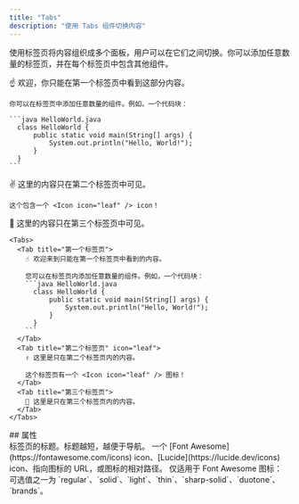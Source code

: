 ```yaml
---
title: "Tabs"
description: "使用 Tabs 组件切换内容"
---
```


使用标签页将内容组织成多个面板，用户可以在它们之间切换。你可以添加任意数量的标签页，并在每个标签页中包含其他组件。

<Tabs>
  <Tab title="First tab">
    ☝️ 欢迎，你只能在第一个标签页中看到这部分内容。

    你可以在标签页中添加任意数量的组件。例如，一个代码块：

    ```java HelloWorld.java
      class HelloWorld {
          public static void main(String[] args) {
              System.out.println("Hello, World!");
          }
      }
    ```
  </Tab>

  <Tab title="Second tab" icon="leaf">
    ✌️ 这里的内容只在第二个标签页中可见。

    这个包含一个 <Icon icon="leaf" /> icon！
  </Tab>

  <Tab title="Third tab">
    💪 这里的内容只在第三个标签页中可见。
  </Tab>
</Tabs>

````mdx Tabs example
<Tabs>
  <Tab title="第一个标签页">
    ☝️ 欢迎来到只能在第一个标签页中看到的内容。

    您可以在标签页内添加任意数量的组件。例如，一个代码块：
    ```java HelloWorld.java
      class HelloWorld {
          public static void main(String[] args) {
              System.out.println("Hello, World!");
          }
      }
    ```
  </Tab>
  <Tab title="第二个标签页" icon="leaf">
    ✌️ 这里是只在第二个标签页内的内容。

    这个标签页有一个 <Icon icon="leaf" /> 图标！
  </Tab>
  <Tab title="第三个标签页">
    💪 这里是只在第三个标签页内的内容。
  </Tab>
</Tabs>
````


<div id="properties">
  ## 属性
</div>

<ResponseField name="title" type="string" required>
  标签页的标题。标题越短，越便于导航。
</ResponseField>

<ResponseField name="icon" type="string">
  一个 [Font Awesome](https://fontawesome.com/icons) icon、[Lucide](https://lucide.dev/icons) icon、指向图标的 URL，或图标的相对路径。
</ResponseField>

<ResponseField name="iconType" type="string">
  仅适用于 Font Awesome 图标：可选值之一为 `regular`、`solid`、`light`、`thin`、`sharp-solid`、`duotone`、`brands`。
</ResponseField>